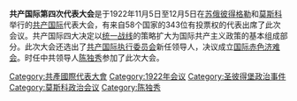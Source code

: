 '''共产国际第四次代表大会'''是于1922年11月5日至12月5日在[[苏俄|苏俄]][[彼得格勒|彼得格勒]]和[[莫斯科|莫斯科]]举行的[[共产国际|共产国际]]代表大会，有来自58个国家的343位有投票权的代表出席了此次会议。共产国际四大决定以[[统一战线|统一战线]]的策略扩大为国际共产主义政策的基本组成部分。此次大会还选出了[[共产国际执行委员会|共产国际执行委员会]]新任领导人，决议成立[[国际赤色济难会|国际赤色济难会]]。时任中共领导人[[陈独秀|陈独秀]]参加了此次大会。

{{共產國際代表大會}}
{{Authority control}}

[[Category:共產國際代表大會|Category:共產國際代表大會]]
[[Category:1922年会议|Category:1922年会议]]
[[Category:圣彼得堡政治事件|Category:圣彼得堡政治事件]]
[[Category:莫斯科政治会议|Category:莫斯科政治会议]]
[[Category:陈独秀|Category:陈独秀]]